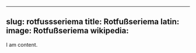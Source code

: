 
---
slug: rotfussseriema
title: Rotfußseriema
latin:
image: Rotfußseriema
wikipedia: 
---

I am content.
